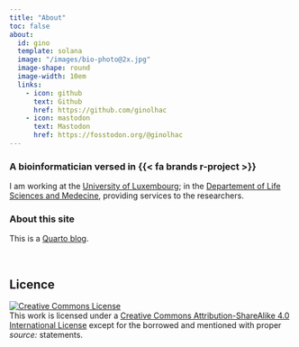 ```yaml
---
title: "About"
toc: false
about:
  id: gino
  template: solana
  image: "/images/bio-photo@2x.jpg"
  image-shape: round
  image-width: 10em
  links:
    - icon: github
      text: Github
      href: https://github.com/ginolhac
    - icon: mastodon
      text: Mastodon
      href: https://fosstodon.org/@ginolhac
---
```


:::{#gino}

### A bioinformatician versed in {{< fa brands r-project >}}

I am working at the [University of Luxembourg](http://wwwen.uni.lu/); in the [Departement of Life Sciences and Medecine](https://wwwen.uni.lu/recherche/fstm/dlsm), providing services to the researchers.


:::

### About this site

This is a [Quarto blog](https://quarto.org/docs/websites/website-blog.html).

</br>


## Licence

<a rel="license" href="http://creativecommons.org/licenses/by-sa/4.0/">
<img alt="Creative Commons License" style="border-width:0" src="https://i.creativecommons.org/l/by-sa/4.0/88x31.png" /></a><br />
This work is licensed under a <a rel="license" href="http://creativecommons.org/licenses/by-sa/4.0/">Creative Commons Attribution-ShareAlike 4.0 International License</a> except for the borrowed and mentioned with proper _source:_ statements.

</br>

